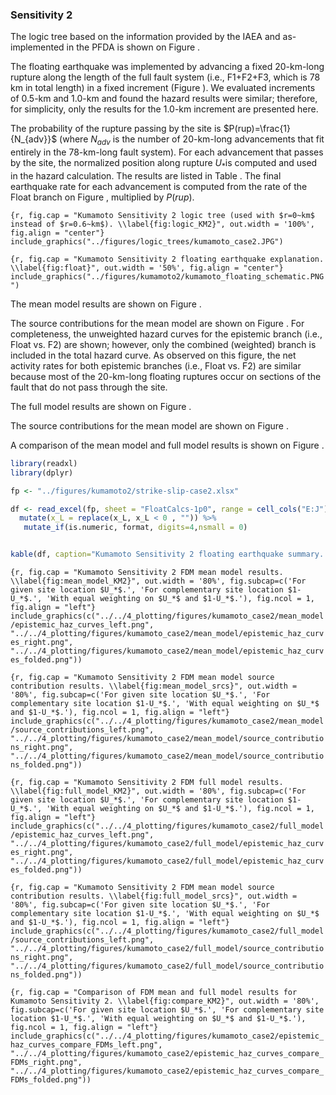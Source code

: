 ### Sensitivity 2

The logic tree based on the information provided by the IAEA and as-implemented
in the PFDA is shown on Figure \ref{fig:logic_KM2}. 

The floating earthquake was implemented by advancing a fixed 20-km-long rupture 
along the length of the full fault system (i.e., F1+F2+F3, which is 78 km in 
total length) in a fixed increment (Figure \ref{fig:float}). We evaluated 
increments of 0.5-km and 1.0-km and found the hazard results were similar; 
therefore, for simplicity, only the results for the 1.0-km increment are 
presented here. 

The probability of the rupture passing by the site is $P(rup)=\frac{1}{N_{adv}}$ 
(where $N_{adv}$ is the number of 20-km-long advancements that fit entirely in 
the 78-km-long fault system). For each advancement that passes by the site, 
the normalized position along rupture $U_*$is computed and used in the hazard 
calculation. The results are listed in Table \ref{tab:table}. The final 
earthquake rate for each advancement is computed from the rate of the Float 
branch on Figure \ref{fig:logic_KM2}, multiplied by $P(rup)$. 

```{r, fig.cap = "Kumamoto Sensitivity 2 logic tree (used with $r=0~km$ instead of $r=0.6~km$). \\label{fig:logic_KM2}", out.width = '100%', fig.align = "center"}
include_graphics("../figures/logic_trees/kumamoto_case2.JPG")
```

```{r, fig.cap = "Kumamoto Sensitivity 2 floating earthquake explanation. \\label{fig:float}", out.width = '50%', fig.align = "center"}
include_graphics("../figures/kumamoto2/kumamoto_floating_schematic.PNG")
```


The mean model results are shown on Figure \ref{fig:mean_model_KM2}.

The source contributions for the mean model are shown on Figure 
\ref{fig:mean_model_srcs}. For completeness, the unweighted hazard curves for 
the epistemic branch (i.e., Float vs. F2) are shown; however, only the combined 
(weighted) branch is included in the total hazard curve. As observed on this
figure, the net activity rates for both epistemic branches (i.e., Float vs. F2) 
are similar because most of the 20-km-long floating ruptures occur on sections 
of the fault that do not pass through the site.

The full model results are shown on Figure \ref{fig:full_model_KM2}.

The source contributions for the mean model are shown on Figure 
\ref{fig:full_model_srcs}. 

A comparison of the mean model and full model results is shown on Figure 
\ref{fig:compare_KM2}.


```r
library(readxl)
library(dplyr)

fp <- "../figures/kumamoto2/strike-slip-case2.xlsx"

df <- read_excel(fp, sheet = "FloatCalcs-1p0", range = cell_cols("E:J")) %>%  
  mutate(x_L = replace(x_L, x_L < 0 , "")) %>% 
   mutate_if(is.numeric, format, digits=4,nsmall = 0)


kable(df, caption="Kumamoto Sensitivity 2 floating earthquake summary. \\label{tab:table}")
```


```{r, fig.cap = "Kumamoto Sensitivity 2 FDM mean model results. \\label{fig:mean_model_KM2}", out.width = '80%', fig.subcap=c('For given site location $U_*$.', 'For complementary site location $1-U_*$.', 'With equal weighting on $U_*$ and $1-U_*$.'), fig.ncol = 1, fig.align = "left"}
include_graphics(c("../../4_plotting/figures/kumamoto_case2/mean_model/epistemic_haz_curves_left.png", "../../4_plotting/figures/kumamoto_case2/mean_model/epistemic_haz_curves_right.png", "../../4_plotting/figures/kumamoto_case2/mean_model/epistemic_haz_curves_folded.png"))
```

   
```{r, fig.cap = "Kumamoto Sensitivity 2 FDM mean model source contribution results. \\label{fig:mean_model_srcs}", out.width = '80%', fig.subcap=c('For given site location $U_*$.', 'For complementary site location $1-U_*$.', 'With equal weighting on $U_*$ and $1-U_*$.'), fig.ncol = 1, fig.align = "left"}
include_graphics(c("../../4_plotting/figures/kumamoto_case2/mean_model/source_contributions_left.png", "../../4_plotting/figures/kumamoto_case2/mean_model/source_contributions_right.png", "../../4_plotting/figures/kumamoto_case2/mean_model/source_contributions_folded.png"))
```

   
```{r, fig.cap = "Kumamoto Sensitivity 2 FDM full model results. \\label{fig:full_model_KM2}", out.width = '80%', fig.subcap=c('For given site location $U_*$.', 'For complementary site location $1-U_*$.', 'With equal weighting on $U_*$ and $1-U_*$.'), fig.ncol = 1, fig.align = "left"}
include_graphics(c("../../4_plotting/figures/kumamoto_case2/full_model/epistemic_haz_curves_left.png", "../../4_plotting/figures/kumamoto_case2/full_model/epistemic_haz_curves_right.png", "../../4_plotting/figures/kumamoto_case2/full_model/epistemic_haz_curves_folded.png"))
```

```{r, fig.cap = "Kumamoto Sensitivity 2 FDM mean model source contribution results. \\label{fig:full_model_srcs}", out.width = '80%', fig.subcap=c('For given site location $U_*$.', 'For complementary site location $1-U_*$.', 'With equal weighting on $U_*$ and $1-U_*$.'), fig.ncol = 1, fig.align = "left"}
include_graphics(c("../../4_plotting/figures/kumamoto_case2/full_model/source_contributions_left.png", "../../4_plotting/figures/kumamoto_case2/full_model/source_contributions_right.png", "../../4_plotting/figures/kumamoto_case2/full_model/source_contributions_folded.png"))
```


   
```{r, fig.cap = "Comparison of FDM mean and full model results for Kumamoto Sensitivity 2. \\label{fig:compare_KM2}", out.width = '80%', fig.subcap=c('For given site location $U_*$.', 'For complementary site location $1-U_*$.', 'With equal weighting on $U_*$ and $1-U_*$.'), fig.ncol = 1, fig.align = "left"}
include_graphics(c("../../4_plotting/figures/kumamoto_case2/epistemic_haz_curves_compare_FDMs_left.png", "../../4_plotting/figures/kumamoto_case2/epistemic_haz_curves_compare_FDMs_right.png", "../../4_plotting/figures/kumamoto_case2/epistemic_haz_curves_compare_FDMs_folded.png"))
```
